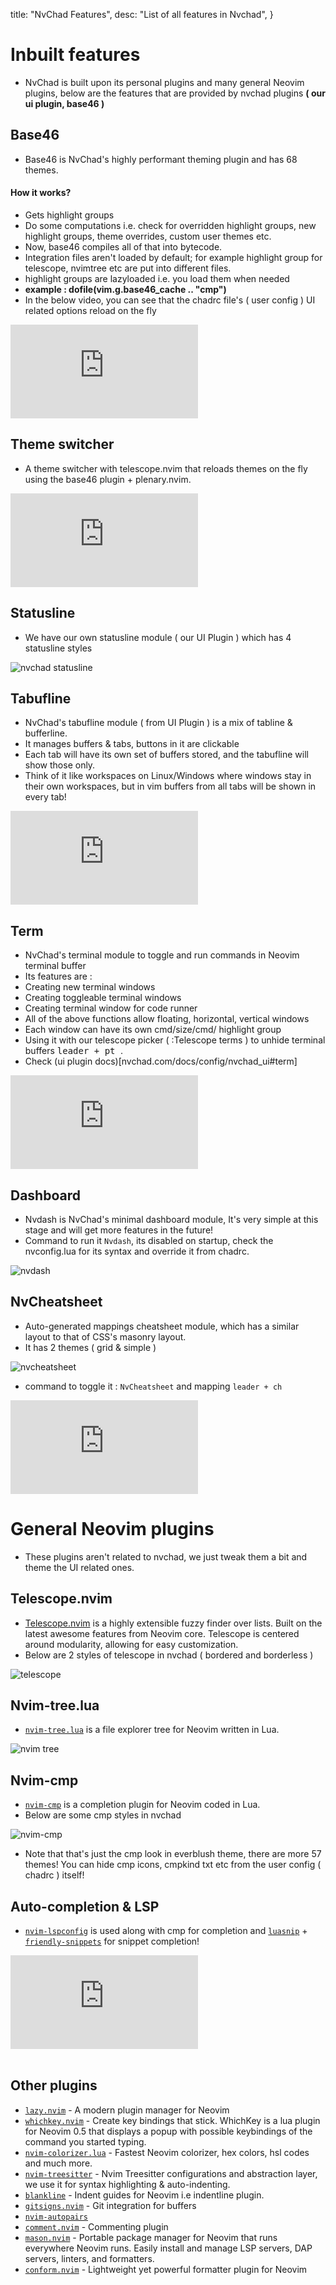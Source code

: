   title: "NvChad Features",
  desc: "List of all features in Nvchad",
}

# Inbuilt features

- NvChad is built upon its personal plugins and many general Neovim plugins, below are the features that are provided by nvchad plugins **( our ui plugin, base46 )**

## Base46

- Base46 is NvChad's highly performant theming plugin and has 68 themes.

#### How it works?

- Gets highlight groups 
- Do some computations i.e. check for overridden highlight groups, new highlight groups, theme overrides, custom user themes etc.  
- Now, base46 compiles all of that into bytecode.
- Integration files aren't loaded by default; for example highlight group for telescope, nvimtree etc are put into different files.
- highlight groups are lazyloaded i.e. you load them when needed 
- **example : dofile(vim.g.base46_cache .. "cmp")**
- In the below video, you can see that the chadrc file's ( user config ) UI related options reload on the fly 

<div class="iframe-container">
  <iframe src="https://www.youtube.com/embed/xytzreFq_us" title="YouTube video player" frameborder="0" allow="accelerometer; autoplay; clipboard-write; encrypted-media; gyroscope; picture-in-picture; web-share" allow="fullscreen"></iframe>
</div>

## Theme switcher

- A theme switcher with telescope.nvim that reloads themes on the fly using the base46 plugin + plenary.nvim.

<div class="iframe-container">
 <iframe  src="https://www.youtube.com/embed/wt7IX8ojMrs" title="YouTube video player" frameborder="0" allow="accelerometer; autoplay; clipboard-write; encrypted-media; gyroscope; picture-in-picture; web-share"  allow="fullscreen;"></iframe>
</div>

## Statusline 

- We have our own statusline module ( our UI Plugin ) which has 4 statusline styles

![nvchad statusline](/features/statuslines.webp)

## Tabufline

- NvChad's tabufline module ( from UI Plugin ) is a mix of tabline & bufferline. 
- It manages buffers & tabs, buttons in it are clickable
- Each tab will have its own set of buffers stored, and the tabufline will show those only.
- Think of it like workspaces on Linux/Windows where windows stay in their own workspaces, but in vim buffers from all tabs will be shown in every tab!

<div class="iframe-container">
<iframe src="https://www.youtube.com/embed/V_9iJ96U_k8" title="YouTube video player" frameborder="0" allow="accelerometer; autoplay; clipboard-write; encrypted-media; gyroscope; picture-in-picture; web-share" allow="fullscreen;"></iframe>
</div>

## Term 

- NvChad's terminal module to toggle and run commands in Neovim terminal buffer
- Its features are : 
- Creating new terminal windows
- Creating toggleable terminal windows
- Creating terminal window for code runner
- All of the above functions allow floating, horizontal, vertical windows
- Each window can have its own cmd/size/cmd/ highlight group
- Using it with our telescope picker ( :Telescope terms ) to unhide terminal buffers <kbd> leader + pt </kbd>.
- Check (ui plugin docs)[nvchad.com/docs/config/nvchad_ui#term]

<div class="iframe-container">
<iframe src="https://www.youtube.com/embed/3DysWI_6YpQ" title="YouTube video player" frameborder="0" allow="accelerometer; autoplay; clipboard-write; encrypted-media; gyroscope; picture-in-picture; web-share" allow="fullscreen;"></iframe>
</div>


## Dashboard

- Nvdash is NvChad's minimal dashboard module, It's very simple at this stage and will get more features in the future!
- Command to run it `Nvdash`, its disabled on startup, check the nvconfig.lua for its syntax and override it from chadrc.

![nvdash](/features/nvdash.webp)

## NvCheatsheet

- Auto-generated mappings cheatsheet module, which has a similar layout to that of CSS's masonry layout.
- It has 2 themes ( grid & simple )

![nvcheatsheet](/features/nvcheatsheet.webp)

- command to toggle it : `NvCheatsheet` and mapping `leader + ch`

<div class="iframe-container">
<iframe src="https://www.youtube.com/embed/IljDD4cjgKc" title="YouTube video player" frameborder="0" allow="accelerometer; autoplay; clipboard-write; encrypted-media; gyroscope; picture-in-picture; web-share" allow='fullscreen;'></iframe>
</div>

# General Neovim plugins

- These plugins aren't related to nvchad, we just tweak them a bit and theme the UI related ones.

## Telescope.nvim

- [Telescope.nvim](https://github.com/nvim-telescope/telescope.nvim) is a highly extensible fuzzy finder over lists. Built on the latest awesome features from Neovim core. Telescope is centered around modularity, allowing for easy customization.
- Below are 2 styles of telescope in nvchad ( bordered and borderless )

![telescope](/features/telescope.webp)

## Nvim-tree.lua

- [`nvim-tree.lua`](https://github.com/kyazdani42/nvim-tree.lua) is a file explorer tree for Neovim written in Lua.

![nvim tree](https://raw.githubusercontent.com/siduck/dotfiles/all/rice%20flex/nvimtree.png)


## Nvim-cmp

- [`nvim-cmp`](https://github.com/hrsh7th/nvim-cmp) is a completion plugin for Neovim coded in Lua.
- Below are some cmp styles in nvchad 

![nvim-cmp](/features/cmp.webp)

- Note that that's just the cmp look in everblush theme, there are more 57 themes! You can hide cmp icons, cmpkind txt etc from the user config ( chadrc ) itself! 

## Auto-completion & LSP

- [`nvim-lspconfig`](https://github.com/neovim/nvim-lspconfig) is used along with cmp for completion and [`luasnip`](https://github.com/L3MON4D3/LuaSnip)  + [`friendly-snippets`](https://github.com/rafamadriz/friendly-snippets) for snippet completion! 
<div class="iframe-container">
<iframe src="https://www.youtube.com/embed/oMzMDXA-VO0" title="YouTube video player" frameborder="0" allow="accelerometer; autoplay; clipboard-write; encrypted-media; gyroscope; picture-in-picture; web-share" allow='fullscreen;'></iframe>
</div>

<br/>

## Other plugins
- [`lazy.nvim`](https://github.com/folke/lazy.nvim) - A modern plugin manager for Neovim
- [`whichkey.nvim`](https://github.com/folke/which-key.nvim) - Create key bindings that stick. WhichKey is a lua plugin for Neovim 0.5 that displays a popup with possible keybindings of the command you started typing.
- [`nvim-colorizer.lua`](https://github.com/NvChad/nvim-colorizer.lua) - Fastest Neovim colorizer, hex colors, hsl codes and much more.
- [`nvim-treesitter`](https://github.com/nvim-treesitter/nvim-treesitter) - Nvim Treesitter configurations and abstraction layer, we use it for syntax highlighting & auto-indenting. 
- [`blankline`](https://github.com/lukas-reineke/indent-blankline.nvim) - Indent guides for Neovim i.e indentline plugin.
- [`gitsigns.nvim`](https://github.com/lewis6991/gitsigns.nvim) - Git integration for buffers
- [`nvim-autopairs`](https://github.com/windwp/nvim-autopairs)
- [`comment.nvim`](https://github.com/numToStr/Comment.nvim) - Commenting plugin
- [`mason.nvim`](https://github.com/williamboman/mason.nvim) - Portable package manager for Neovim that runs everywhere Neovim runs. Easily install and manage LSP servers, DAP servers, linters, and formatters.
- [`conform.nvim`](https://github.com/stevearc/conform.nvim) - Lightweight yet powerful formatter plugin for Neovim
